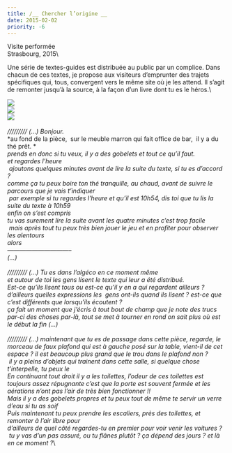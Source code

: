 ```yaml
---
title: /__ Chercher l’origine __
date: 2015-02-02
priority: -6
---
```

Visite performée\
Strasbourg, 2015\\

Une série de textes-guides est distribuée au public par un complice. Dans chacun de ces textes, je propose aux visiteurs d’emprunter des trajets spécifiques qui, tous, convergent vers le même site où je les attend. Il s’agit de remonter jusqu’à la source, à la façon d’un livre dont tu es le héros.\


![](src/assets/images/projects/chercher-l-origine/chercherlorigine1.jpg)\
![](src/assets/images/projects/chercher-l-origine/chercherlorigine2.jpg)\
![](src/assets/images/projects/chercher-l-origine/chercherlorigine3.jpg)\
\
*///////// (…) Bonjour.*  \
*au fond de la pièce,  sur le meuble marron qui fait office de bar,  il y a du thé prêt. *\
*prends en donc si tu veux, il y a des gobelets et tout ce qu’il faut.* \
*et regardes l’heure*\
 *ajoutons quelques minutes avant de lire la suite du texte, si tu es d’accord ?*\
*comme ça tu peux boire ton thé tranquille, au chaud, avant de suivre le parcours que je vais t’indiquer*\
 *par exemple si tu regardes l’heure et qu’il est 10h54, dis toi que tu lis la suite du texte à 10h59*\
*enfin on s’est compris* \
*tu vas surement lire la suite avant les quatre minutes c’est trop facile*\
 *mais après tout tu peux très bien jouer le jeu et en profiter pour observer les alentours* \
*alors* \
*——————————–* \
*(…)* \
\
*///////// (…) Tu es dans l’algéco en ce moment même* \
*et autour de toi les gens lisent le texte qui leur a été distribué.* \
*Est-ce qu’ils lisent tous ou est-ce qu’il y en a qui regardent ailleurs ? d’ailleurs quelles expressions les  gens ont-ils quand ils lisent ? est-ce que c’est différents que lorsqu’ils écoutent ? *\
*ça fait un moment que j’écris à tout bout de champ que je note des trucs par-ci des choses par-là, tout se met à tourner en rond on sait plus où est le début la fin (…)* \
\
*///////// (…) maintenant que tu es de passage dans cette pièce, regarde, le morceau de faux plafond qui est à gauche posé sur la table, vient-il de cet espace ? il est beaucoup plus grand que le trou dans le plafond non ?* \
 *il y a pleins d’objets qui trainent dans cette salle, si quelque chose t’interpelle, tu peux le* \
*En continuant tout droit il y a les toilettes, l’odeur de ces toilettes est toujours assez répugnante c’est que la porte est souvent fermée et les aérations n’ont pas l’air de très bien fonctionner !!* \
*Mais il y a des gobelets propres et tu peux tout de même te servir un verre d’eau si tu as soif* \
*Puis maintenant tu peux prendre les escaliers, près des toilettes, et remonter à l’air libre pour* \
*d’ailleurs de quel côté regardes-tu en premier pour voir venir les voitures ?* \
 *tu y vas d’un pas assuré, ou tu flânes plutôt ? ça dépend des jours ? et là en ce moment ?*\
